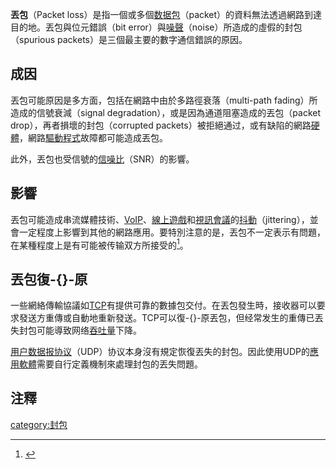 {{NoteTA|G1=IT}}
'''丟包'''（Packet loss）是指一個或多個[[数据包|数据包]]（packet）的資料無法透過網路到達目的地。丟包與位元錯誤（bit error）與[[噪聲|噪聲]]（noise）所造成的虛假的封包（spurious packets）是三個最主要的數字通信錯誤的原因。

==成因==
丟包可能原因是多方面，包括在網路中由於多路徑衰落（multi-path fading）所造成的信號衰減（signal degradation），或是因為通道阻塞造成的丟包（packet drop），再者損壞的封包（corrupted packets）被拒絕通过，或有缺陷的網路[[硬體|硬體]]，網路[[驅動程式|驅動程式]]故障都可能造成丟包。

此外，丟包也受信號的[[信噪比|信噪比]]（SNR）的影響。

==影響==
丟包可能造成串流媒體技術、[[VoIP|VoIP]]、[[線上遊戲|線上遊戲]]和[[視訊會議|視訊會議]]的[[抖動|抖動]]（jittering），並會一定程度上影響到其他的網路應用。要特別注意的是，丟包不一定表示有問題，在某種程度上是有可能被传输双方所接受的<ref>{{cite web |url=http://www.nessoft.com/kb/24 |title=Packet loss or latency at intermediate hops. |accessdate=2007-02-25 |format=HTTP |work= |archive-date=2014-11-04 |archive-url=https://web.archive.org/web/20141104050456/http://www.nessoft.com/kb/24 |dead-url=no }}</ref>。

==丟包復-{}-原==
一些網絡傳輸協議如[[传输控制协议|TCP]]有提供可靠的數據包交付。在丟包發生時，接收器可以要求發送方重傳或自動地重新發送。TCP可以復-{}-原丟包，但经常发生的重傳已丟失封包可能導致网络[[吞吐量|吞吐量]]下降。

[[用户数据报协议|用户数据报协议]]（UDP）协议本身沒有規定恢復丟失的封包。因此使用UDP的[[應用軟體|應用軟體]]需要自行定義機制來處理封包的丟失問題。

== 注釋 ==
{{reflist}}

[[category:封包|category:封包]]
